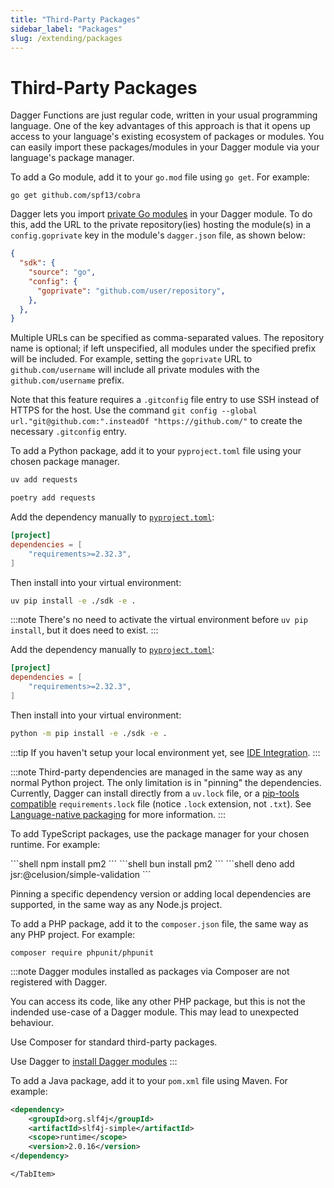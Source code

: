 ```yaml
---
title: "Third-Party Packages"
sidebar_label: "Packages"
slug: /extending/packages
---
```




# Third-Party Packages

Dagger Functions are just regular code, written in your usual programming language. One of the key advantages of this approach is that it opens up access to your language's existing ecosystem of packages or modules. You can easily import these packages/modules in your Dagger module via your language's package manager.

<Tabs groupId="language" queryString="sdk">
<TabItem value="go" label="Go">

To add a Go module, add it to your `go.mod` file using `go get`. For example:

```shell
go get github.com/spf13/cobra
```

Dagger lets you import [private Go modules](https://go.dev/ref/mod#private-modules) in your Dagger module. To do this, add the URL to the private repository(ies) hosting the module(s) in a `config.goprivate` key in the module's `dagger.json` file, as shown below:

```json
{
  "sdk": {
    "source": "go",
    "config": {
      "goprivate": "github.com/user/repository",
    },
  },
}
```

Multiple URLs can be specified as comma-separated values. The repository name is optional; if left unspecified, all modules under the specified prefix will be included. For example, setting the `goprivate` URL to `github.com/username` will include all private modules with the `github.com/username` prefix.

Note that this feature requires a `.gitconfig` file entry to use SSH instead of HTTPS for the host. Use the command `git config --global url."git@github.com:".insteadOf "https://github.com/"` to create the necessary `.gitconfig` entry.
</TabItem>
<TabItem value="python" label="Python">

To add a Python package, add it to your `pyproject.toml` file using your chosen package manager.

<Tabs groupId="python-pm">
<TabItem value="uv">

```sh
uv add requests
```

</TabItem>

<TabItem value="poetry">

```sh
poetry add requests
```

</TabItem>

<TabItem value="uv pip">

Add the dependency manually to [`pyproject.toml`](https://packaging.python.org/en/latest/guides/writing-pyproject-toml/#dependencies-and-requirements):

```toml
[project]
dependencies = [
    "requirements>=2.32.3",
]
```

Then install into your virtual environment:

```sh
uv pip install -e ./sdk -e .
```

:::note
There's no need to activate the virtual environment before `uv pip install`, but it does need to exist.
:::

</TabItem>
<TabItem value="pip">

Add the dependency manually to [`pyproject.toml`](https://packaging.python.org/en/latest/guides/writing-pyproject-toml/#dependencies-and-requirements):

```toml
[project]
dependencies = [
    "requirements>=2.32.3",
]
```

Then install into your virtual environment:

```sh
python -m pip install -e ./sdk -e .
```

</TabItem>
</Tabs>

:::tip
If you haven't setup your local environment yet, see [IDE Integration](../ide-setup.mdx).
:::

:::note
Third-party dependencies are managed in the same way as any normal Python project. The only limitation is in "pinning" the dependencies. Currently, Dagger can install directly from a `uv.lock` file, or a [pip-tools compatible](https://docs.astral.sh/uv/pip/compile/#locking-requirements) `requirements.lock` file (notice `.lock` extension, not `.txt`). See [Language-native packaging](./module-structure.mdx#language-native-packaging) for more information.
:::

</TabItem>
<TabItem value="typescript" label="TypeScript">

To add TypeScript packages, use the package manager for your chosen runtime. For example:

<Tabs groupId="ts_runtime" queryString="ts_runtime">
<TabItem value="nodejs" label="Node.js">
```shell
npm install pm2
```
</TabItem>
<TabItem value="bun" label="Bun">
```shell
bun install pm2
```
</TabItem>
<TabItem value="deno" label="Deno">
```shell
deno add jsr:@celusion/simple-validation
```
</TabItem>
</Tabs>

Pinning a specific dependency version or adding local dependencies are supported, in the same way as any Node.js project.

</TabItem>
<TabItem value="php" label="PHP">

To add a PHP package, add it to the `composer.json` file, the same way as any PHP project. For example:

```shell
composer require phpunit/phpunit
```

:::note
Dagger modules installed as packages via Composer are not registered with Dagger.

You can access its code, like any other PHP package, but this is not the indended use-case of a Dagger module.
This may lead to unexpected behaviour.

Use Composer for standard third-party packages.

Use Dagger to [install Dagger modules](./module-dependencies.mdx)
:::

</TabItem>
    <TabItem value="java" label="Java">

To add a Java package, add it to your `pom.xml` file using Maven. For example:

```xml
<dependency>
    <groupId>org.slf4j</groupId>
    <artifactId>slf4j-simple</artifactId>
    <scope>runtime</scope>
    <version>2.0.16</version>
</dependency>
```

    </TabItem>
</Tabs>
